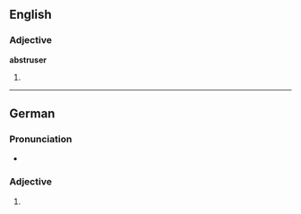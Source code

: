 ==English==

===Adjective===
'''abstruser'''

# {{context|rare|lang=en}} {{en-comparative of|abstruse}}

----

==German==

===Pronunciation===
* {{audio|De-abstruser.ogg|Audio}}

===Adjective===
{{head|de|adjective form}}

# {{inflected form of|abstrus|lang=de}}